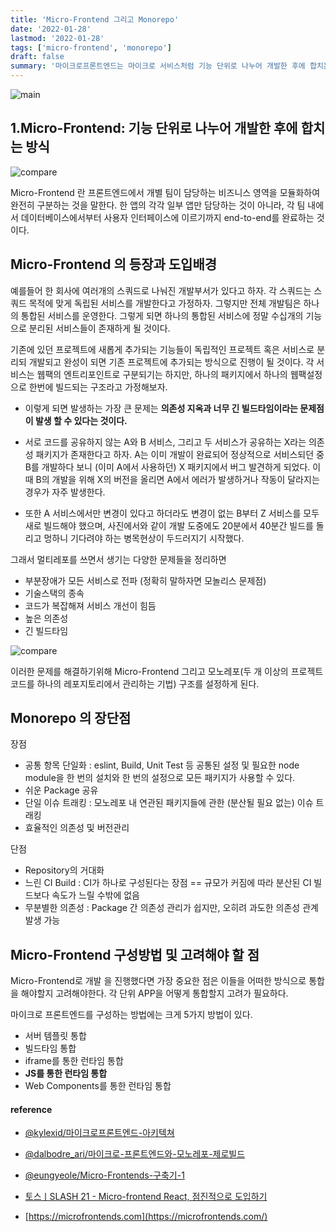 ```yaml
---
title: 'Micro-Frontend 그리고 Monorepo'
date: '2022-01-28'
lastmod: '2022-01-28'
tags: ['micro-frontend', 'monorepo']
draft: false
summary: '마이크로프론트엔드는 마이크로 서비스처럼 기능 단위로 나누어 개발한 후에 합치는 방식입니다. 이 포스팅을 통해 마이크로프론트엔드에 대해 이해하고 공부하는 시간이 되었으면 좋겠습니다.'
---
```


![main](/static/microfrontend/cover.jpg)

## 1.Micro-Frontend: 기능 단위로 나누어 개발한 후에 합치는 방식

![compare](/static/microfrontend/microfrontend.png)

Micro-Frontend 란 프론트엔드에서 개별 팀이 담당하는 비즈니스 영역을 모듈화하여 완전히 구분하는 것을 말한다. 한 앱의 각각 일부 앱만 담당하는 것이 아니라, 각 팀 내에서 데이터베이스에서부터 사용자 인터페이스에 이르기까지 end-to-end를 완료하는 것이다.

## Micro-Frontend 의 등장과 도입배경

예를들어 한 회사에 여러개의 스쿼드로 나눠진 개발부서가 있다고 하자. 각 스쿼드는 스쿼드 목적에 맞게 독립된 서비스를 개발한다고 가정하자. 그렇지만 전체 개발팀은 하나의 통합된 서비스를 운영한다. 그렇게 되면 하나의 통합된 서비스에 정말 수십개의 기능으로 분리된 서비스들이 존재하게 될 것이다.

기존에 있던 프로젝트에 새롭게 추가되는 기능들이 독립적인 프로젝트 혹은 서비스로 분리되 개발되고 완성이 되면 기존 프로젝트에 추가되는 방식으로 진행이 될 것이다. 각 서비스는 웹팩의 엔트리포인트로 구분되기는 하지만, 하나의 패키지에서 하나의 웹팩설정으로 한번에 빌드되는 구조라고 가정해보자.

- 이렇게 되면 발생하는 가장 큰 문제는 **의존성 지옥과 너무 긴 빌드타임이라는 문제점이 발생 할 수 있다는 것이다.**

- 서로 코드를 공유하지 않는 A와 B 서비스, 그리고 두 서비스가 공유하는 X라는 의존성 패키지가 존재한다고 하자. A는 이미 개발이 완료되어 정상적으로 서비스되던 중 B를 개발하다 보니 (이미 A에서 사용하던) X 패키지에서 버그 발견하게 되었다. 이때 B의 개발을 위해 X의 버전을 올리면 A에서 에러가 발생하거나 작동이 달라지는 경우가 자주 발생한다.

- 또한 A 서비스에서만 변경이 있다고 하더라도 변경이 없는 B부터 Z 서비스를 모두 새로 빌드해야 했으며, 사진에서와 같이 개발 도중에도 20분에서 40분간 빌드를 돌리고 멍하니 기다려야 하는 병목현상이 두드러지기 시작했다.

그래서 멀티레포를 쓰면서 생기는 다양한 문제들을 정리하면

- 부분장애가 모든 서비스로 전파 (정확히 말하자면 모놀리스 문제점)
- 기술스택의 종속
- 코드가 복잡해져 서비스 개선이 힘듬
- 높은 의존성
- 긴 빌드타임

![compare](/static/microfrontend/structure.png)

이러한 문제를 해결하기위해 Micro-Frontend 그리고 모노레포(두 개 이상의 프로젝트 코드를 하나의 레포지토리에서 관리하는 기법) 구조를 설정하게 된다.

## Monorepo 의 장단점

장점

- 공통 항목 단일화 : eslint, Build, Unit Test 등 공통된 설정 및 필요한 node module을 한 번의 설치와 한 번의 설정으로 모든 패키지가 사용할 수 있다.
- 쉬운 Package 공유
- 단일 이슈 트래킹 : 모노레포 내 연관된 패키지들에 관한 (분산될 필요 없는) 이슈 트래킹
- 효율적인 의존성 및 버전관리

단점

- Repository의 거대화
- 느린 CI Build : CI가 하나로 구성된다는 장점 == 규모가 커짐에 따라 분산된 CI 빌드보다 속도가 느릴 수밖에 없음
- 무분별한 의존성 : Package 간 의존성 관리가 쉽지만, 오히려 과도한 의존성 관계 발생 가능

## Micro-Frontend 구성방법 및 고려해야 할 점

Micro-Frontend로 개발 을 진행했다면 가장 중요한 점은 이들을 어떠한 방식으로 통합을 해야할지 고려해야한다. 각 단위 APP을 어떻게 통합할지 고려가 필요하다.

마이크로 프론트엔드를 구성하는 방법에는 크게 5가지 방법이 있다.

- 서버 템플릿 통합
- 빌드타임 통합
- iframe를 통한 런타임 통합
- **JS를 통한 런타임 통합**
- Web Components를 통한 런타임 통합

#### reference

- [@kylexid/마이크로프론트엔드-아키텍쳐](https://velog.io/@kylexid/%EB%A7%88%EC%9D%B4%ED%81%AC%EB%A1%9C%ED%94%84%EB%A1%A0%ED%8A%B8%EC%97%94%EB%93%9C-%EC%95%84%ED%82%A4%ED%85%8D%EC%B3%90)

- [@dalbodre_ari/마이크로-프론트엔드와-모노레포-제로빌드](https://velog.io/@dalbodre_ari/%EB%A7%88%EC%9D%B4%ED%81%AC%EB%A1%9C-%ED%94%84%EB%A1%A0%ED%8A%B8%EC%97%94%EB%93%9C%EC%99%80-%EB%AA%A8%EB%85%B8%EB%A0%88%ED%8F%AC-%EC%A0%9C%EB%A1%9C%EB%B9%8C%EB%93%9C)

- [@eungyeole/Micro-Frontends-구축기-1](https://velog.io/@eungyeole/Micro-Frontends-%EA%B5%AC%EC%B6%95%EA%B8%B0-1)

- [토스ㅣSLASH 21 - Micro-frontend React, 점진적으로 도입하기](https://www.youtube.com/watch?v=DHPeeEvDbdo)

- [https://microfrontends.com](https://microfrontends.com/)
